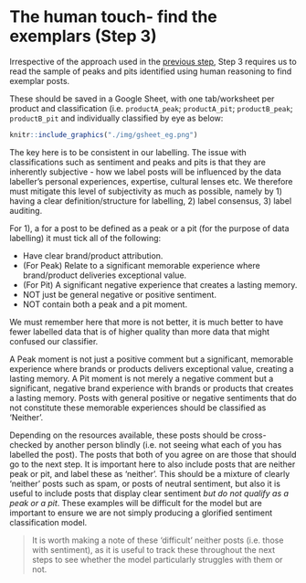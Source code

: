 # The human touch- find the exemplars (Step 3) {#step-three}

Irrespective of the approach used in the [previous step](#killer-examples), Step 3 requires us to read the sample of peaks and pits identified using human reasoning to find exemplar posts.

These should be saved in a Google Sheet, with one tab/worksheet per product and classification (i.e. `productA_peak`; `productA_pit`; `productB_peak`; `productB_pit` and individually classified by eye as below:

```r
knitr::include_graphics("./img/gsheet_eg.png")
```

The key here is to be consistent in our labelling. The issue with classifications such as sentiment and peaks and pits is that they are inherently subjective - how we label posts will be influenced by the data labeller's personal experiences, expertise, cultural lenses etc. We therefore must mitigate this level of subjectivity as much as possible, namely by 1) having a clear definition/structure for labelling, 2) label consensus, 3) label auditing. 

For 1), a for a post to be defined as a peak or a pit (for the purpose of data labelling) it must tick all of the following:

* Have clear brand/product attribution. 
* (For Peak) Relate to a significant memorable experience where brand/product deliveries exceptional value.
* (For Pit) A significant negative experience that creates a lasting memory.
* NOT just be general negative or positive sentiment.
* NOT contain both a peak and a pit moment.

We must remember here that more is not better, it is much better to have fewer labelled data that is of higher quality than more data that might confused our classifier. 


A Peak moment is not just a positive comment but a significant, memorable experience where brands or products delivers exceptional value, creating a lasting memory. A Pit moment is not merely a negative comment but a significant, negative brand experience with brands or products that creates a lasting memory. Posts with general positive or negative sentiments that do not constitute these memorable experiences should be classified as 'Neither'.


Depending on the resources available, these posts should be cross-checked by another person blindly (i.e. not seeing what each of you has labelled the post). The posts that both of you agree on are those that should go to the next step. It is important here to also include posts that are neither peak or pit, and label these as 'neither'. This should be a mixture of clearly 'neither' posts such as spam, or posts of neutral sentiment, but also it is useful to include posts that display clear sentiment *but do not qualify as a peak or a pit*. These examples will be difficult for the model but are important to ensure we are not simply producing a glorified sentiment classification model. 

> It is worth making a note of these 'difficult' neither posts (i.e. those with sentiment), as it is useful to track these throughout the next steps to see whether the model particularly struggles with them or not.

